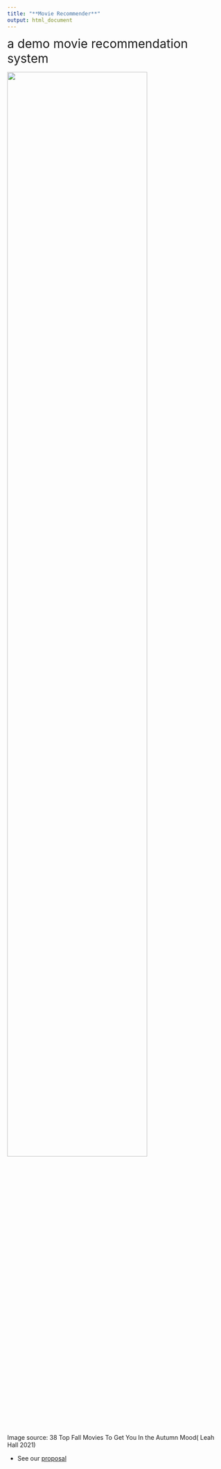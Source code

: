 ```yaml
---
title: "**Movie Recommender**"
output: html_document
---
```


<span style="font-size:2em;">a demo movie recommendation system</span>

<img src="pics/movies.jpg" style="width:80%">

 Image source: 38 Top Fall Movies To Get You In the Autumn Mood( Leah Hall 2021)

- See our [proposal](Proposal.html)